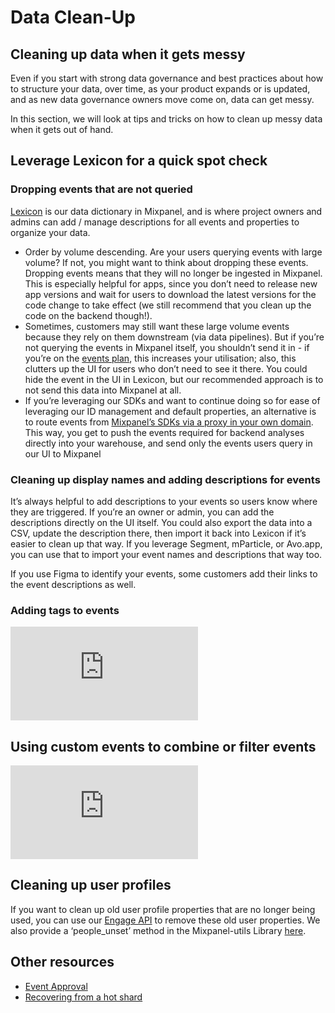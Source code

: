 # Data Clean-Up

## Cleaning up data when it gets messy

Even if you start with strong data governance and best practices about how to structure your data, over time, as your product expands or is updated, and as new data governance owners move come on, data can get messy. 

In this section, we will look at tips and tricks on how to clean up messy data when it gets out of hand.

## Leverage Lexicon for a quick spot check

### Dropping events that are not queried

[Lexicon](/docs/data-governance/lexicon) is our data dictionary in Mixpanel, and is where project owners and admins can add / manage descriptions for all events and properties to organize your data.

- Order by volume descending. Are your users querying events with large volume? If not, you might want to think about dropping these events. Dropping events means that they will no longer be ingested in Mixpanel. This is especially helpful for apps, since you don’t need to release new app versions and wait for users to download the latest versions for the code change to take effect (we still recommend that you clean up the code on the backend though!).
- Sometimes, customers may still want these large volume events because they rely on them downstream (via data pipelines). But if you’re not querying the events in Mixpanel itself, you shouldn’t send it in - if you’re on the [events plan](/docs/pricing/billing#monthly-events-calculation), this increases your utilisation; also, this clutters up the UI for users who don’t need to see it there. You could hide the event in the UI in Lexicon, but our recommended approach is to not send this data into Mixpanel at all.
- If you’re leveraging our SDKs and want to continue doing so for ease of leveraging our ID management and default properties, an alternative is to route events from [Mixpanel’s SDKs via a proxy in your own domain](/docs/tracking-methods/tracking-via-proxy). This way, you get to push the events required for backend analyses directly into your warehouse, and send only the events users query in our UI to Mixpanel

### Cleaning up display names and adding descriptions for events

It’s always helpful to add descriptions to your events so users know where they are triggered. If you’re an owner or admin, you can add the descriptions directly on the UI itself. You could also export the data into a CSV, update the description there, then import it back into Lexicon if it’s easier to clean up that way. If you leverage Segment, mParticle, or Avo.app, you can use that to import your event names and descriptions that way too.

If you use Figma to identify your events, some customers add their links to the event descriptions as well.

### Adding tags to events
<div style={{position: 'relative', 'padding-bottom': '64.90384615384616%', height: 0}}>
    <iframe src="https://www.loom.com/embed/caa348ddf65a44a7b7c24adfd928cb29"
        frameborder="0"
        webkitallowfullscreen mozallowfullscreen allowfullscreen
        style={{position: 'absolute', 'top': 0, 'left': 0, 'width': '100%', 'height': '100%'}}>
    </iframe>
</div>

## Using custom events to combine or filter events
<div style={{position: 'relative', 'padding-bottom': '64.90384615384616%', height: 0}}>
    <iframe src="https://www.loom.com/embed/db542d087d494977963992eead54e43c"
        frameborder="0"
        webkitallowfullscreen mozallowfullscreen allowfullscreen
        style={{position: 'absolute', 'top': 0, 'left': 0, 'width': '100%', 'height': '100%'}}>
    </iframe>
</div>

## Cleaning up user profiles

If you want to clean up old user profile properties that are no longer being used, you can use our [Engage API](https://developer.mixpanel.com/reference/profile-delete-property) to remove these old user properties. We also provide a ‘people_unset’ method in the Mixpanel-utils Library [here](https://github.com/mixpanel/mixpanel-utils#unset-properties).

## Other resources

- [Event Approval](/changelogs/2023-06-01-event-approval)
- [Recovering from a hot shard](/docs/tracking/reference/distinct-id-limits)
